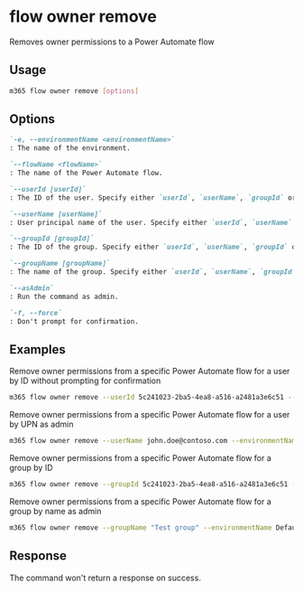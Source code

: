 
# flow owner remove

Removes owner permissions to a Power Automate flow

## Usage

```sh
m365 flow owner remove [options]
```

## Options

```md definition-list
`-e, --environmentName <environmentName>`
: The name of the environment.

`--flowName <flowName>`
: The name of the Power Automate flow.

`--userId [userId]`
: The ID of the user. Specify either `userId`, `userName`, `groupId` or `groupName`.

`--userName [userName]`
: User principal name of the user. Specify either `userId`, `userName`, `groupId` or `groupName`.

`--groupId [groupId]`
: The ID of the group. Specify either `userId`, `userName`, `groupId` or `groupName`.

`--groupName [groupName]`
: The name of the group. Specify either `userId`, `userName`, `groupId` or `groupName`.

`--asAdmin`
: Run the command as admin.

`-f, --force`
: Don't prompt for confirmation.
```

<Global />

## Examples

Remove owner permissions from a specific Power Automate flow for a user by ID without prompting for confirmation

```sh
m365 flow owner remove --userId 5c241023-2ba5-4ea8-a516-a2481a3e6c51 --environmentName Default-c5a5d746-3520-453f-8a69-780f8e44917e --flowName 72f2be4a-78c1-4220-a048-dbf557296a72 --force
```

Remove owner permissions from a specific Power Automate flow for a user by UPN as admin

```sh
m365 flow owner remove --userName john.doe@contoso.com --environmentName Default-c5a5d746-3520-453f-8a69-780f8e44917e --flowName 72f2be4a-78c1-4220-a048-dbf557296a72 --asAdmin
```

Remove owner permissions from a specific Power Automate flow for a group by ID

```sh
m365 flow owner remove --groupId 5c241023-2ba5-4ea8-a516-a2481a3e6c51 --environmentName Default-c5a5d746-3520-453f-8a69-780f8e44917e --flowName 72f2be4a-78c1-4220-a048-dbf557296a72
```

Remove owner permissions from a specific Power Automate flow for a group by name as admin

```sh
m365 flow owner remove --groupName "Test group" --environmentName Default-c5a5d746-3520-453f-8a69-780f8e44917e --flowName 72f2be4a-78c1-4220-a048-dbf557296a72 --asAdmin
```

## Response

The command won't return a response on success.
